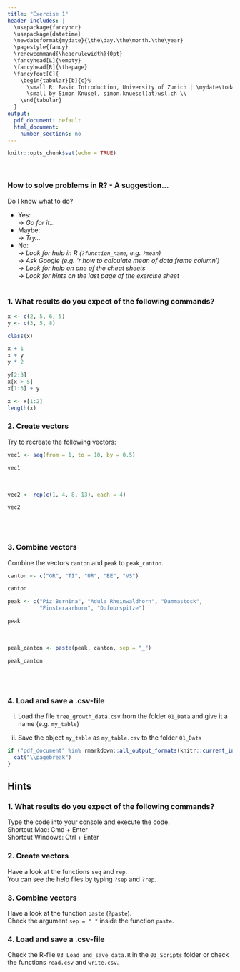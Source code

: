 ```yaml
---
title: "Exercise 1"
header-includes: |
  \usepackage{fancyhdr}
  \usepackage{datetime}
  \newdateformat{mydate}{\the\day.\the\month.\the\year}
  \pagestyle{fancy}
  \renewcommand{\headrulewidth}{0pt}
  \fancyhead[L]{\empty}
  \fancyhead[R]{\thepage}
  \fancyfoot[C]{
    \begin{tabular}[b]{c}%
      \small R: Basic Introduction, University of Zurich | \mydate\today\ \\
      \small by Simon Knüsel, simon.knuesel(at)wsl.ch \\
    \end{tabular}
  }
output:
  pdf_document: default
  html_document:
    number_sections: no
---
```


```r
knitr::opts_chunk$set(echo = TRUE)
```
<br>

### How to solve problems in R? - A suggestion...
Do I know what to do?

  + Yes:  
  $\rightarrow$ *Go for it...*
  + Maybe:  
  $\rightarrow$ *Try...*
  + No:  
  $\rightarrow$ *Look for help in R (`?function_name`, e.g. `?mean`)*  
  $\rightarrow$ *Ask Google (e.g. 'r how to calculate mean of data frame column')*  
  $\rightarrow$ *Look for help on one of the cheat sheets*  
  $\rightarrow$ *Look for hints on the last page of the exercise sheet*
<br><br>


### 1. What results do you expect of the following commands?

```r
x <- c(2, 5, 6, 5)
y <- c(3, 5, 8)

class(x)

x + 1
x + y
y * 2

y[2:3]
x[x > 5]
x[1:3] + y

x <- x[1:2]
length(x)
```

### 2. Create vectors
Try to recreate the following vectors:

```r
vec1 <- seq(from = 1, to = 10, by = 0.5)
```
```r
vec1
```
<br>
```r
vec2 <- rep(c(1, 4, 8, 13), each = 4)
```
```r
vec2
```
<br><br>

### 3. Combine vectors
Combine the vectors `canton` and `peak` to `peak_canton`.

```r
canton <- c("GR", "TI", "UR", "BE", "VS")
```
```r
canton
```

```r
peak <- c("Piz Bernina", "Adula Rheinwaldhorn", "Dammastock", 
          "Finsteraarhorn", "Dufourspitze")
```
```r
peak
```
<br>
```r
peak_canton <- paste(peak, canton, sep = "_")
```
```r
peak_canton
```
<br><br>

### 4. Load and save a .csv-file

i) Load the file `tree_growth_data.csv` from the folder `01_Data` and give it 
a name (e.g. `my_table`)

ii) Save the object `my_table` as `my_table.csv` to the folder `01_Data`


```r
if ("pdf_document" %in% rmarkdown::all_output_formats(knitr::current_input())) {
  cat("\\pagebreak")
}
```


## Hints

### 1. What results do you expect of the following commands?
Type the code into your console and execute the code.  
Shortcut Mac: Cmd + Enter  
Shortcut Windows: Ctrl + Enter
<br>

### 2. Create vectors
Have a look at the functions `seq` and `rep`.  
You can see the help files by typing `?sep` and `?rep`.
<br>

### 3. Combine vectors
Have a look at the function `paste` (`?paste`).  
Check the argument `sep = " "` inside the function `paste`.
<br>

### 4. Load and save a .csv-file
Check the R-file `03_Load_and_save_data.R` in the `03_Scripts` folder or check
the functions `read.csv` and `write.csv`.  

